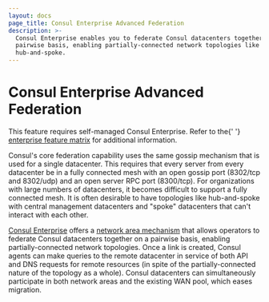 ```yaml
---
layout: docs
page_title: Consul Enterprise Advanced Federation
description: >-
  Consul Enterprise enables you to federate Consul datacenters together on a
  pairwise basis, enabling partially-connected network topologies like
  hub-and-spoke.
---
```


# Consul Enterprise Advanced Federation

<EnterpriseAlert>
  This feature requires
  self-managed Consul Enterprise.
  Refer to the{' '}
  <a href="/docs/enterprise#consul-enterprise-feature-availability">enterprise feature matrix</a>
  for additional information.
</EnterpriseAlert>

Consul's core federation capability uses the same gossip mechanism that is used
for a single datacenter. This requires that every server from every datacenter
be in a fully connected mesh with an open gossip port (8302/tcp and 8302/udp)
and an open server RPC port (8300/tcp). For organizations with large numbers of
datacenters, it becomes difficult to support a fully connected mesh. It is often
desirable to have topologies like hub-and-spoke with central management
datacenters and "spoke" datacenters that can't interact with each other.

[Consul Enterprise](https://www.hashicorp.com/consul) offers a [network
area mechanism](https://learn.hashicorp.com/tutorials/consul/federation-network-areas) that allows operators to
federate Consul datacenters together on a pairwise basis, enabling
partially-connected network topologies. Once a link is created, Consul agents
can make queries to the remote datacenter in service of both API and DNS
requests for remote resources (in spite of the partially-connected nature of the
topology as a whole). Consul datacenters can simultaneously participate in both
network areas and the existing WAN pool, which eases migration.
